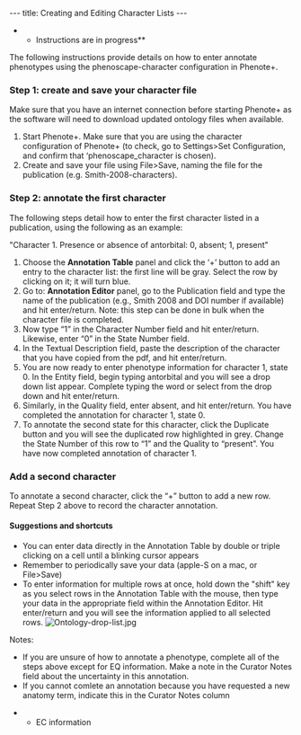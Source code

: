 ---
title: Creating and Editing Character Lists
---

**Instructions are in progress**

The following instructions provide details on how to enter annotate phenotypes using the phenoscape-character configuration in Phenote+.

===Step 1: create and save your character file===
Make sure that you have an internet connection before starting Phenote+ as the software will need to download updated ontology files when available.
#Start Phenote+. Make sure that you are using the character configuration of Phenote+ (to check, go to Settings>Set Configuration, and confirm that ‘phenoscape_character is chosen).
#Create and save your file using File>Save, naming the file for the publication (e.g. Smith-2008-characters).

===Step 2: annotate the first character===

The following steps detail how to enter the first character listed in a publication, using the following as an example:

"Character 1. Presence or absence of antorbital: 0, absent; 1, present"

#Choose the '''Annotation Table''' panel and click the ‘+’ button to add an entry to the character list: the first line will be gray. Select the row by clicking on it; it will turn blue.
#Go to: '''Annotation Editor''' panel, go to the Publication field and type the name of the publication (e.g., Smith 2008  and DOI number if available) and hit enter/return. Note: this step can be done in bulk when the character file is completed.
#Now type “1” in the Character Number field and hit enter/return. Likewise, enter “0” in the State Number field.
#In the Textual Description field, paste the description of the character that you have copied from the pdf, and hit enter/return.
#You are now ready to enter phenotype information for character 1, state 0.  In the Entity field, begin typing antorbital and you will see a drop down list appear. Complete typing the word or select from the drop down and hit enter/return.  
#Similarly, in the Quality field, enter absent, and hit enter/return.  You have completed the annotation for character 1, state 0.
#To annotate the second state for this character, click the Duplicate button and you will see the duplicated row highlighted in grey. Change the State Number of this row to “1” and the Quality to “present”.  You have now completed annotation of character 1.

===Add a second character===

To annotate a second character, click the “+” button to add a new row.  Repeat Step 2 above to record the character annotation.

====Suggestions and shortcuts====
*You can enter data directly in the Annotation Table by double or triple clicking on a cell until a blinking cursor appears
*Remember to periodically save your data (apple-S on a mac, or File>Save)
*To enter information for multiple rows at once, hold down the "shift" key as you select rows in the Annotation Table with the mouse, then type your data in the appropriate field within the Annotation Editor. Hit enter/return and you will see the information applied to all selected rows.  [[Image:Ontology-drop-list.jpg]]

Notes:
*If you are unsure of how to annotate a phenotype, complete all of the steps above except for EQ information.  Make a note in the Curator Notes field about the uncertainty in this annotation.
*If you cannot comlete an annotation because you have requested a new anatomy term, indicate this in the Curator Notes column

**EC information